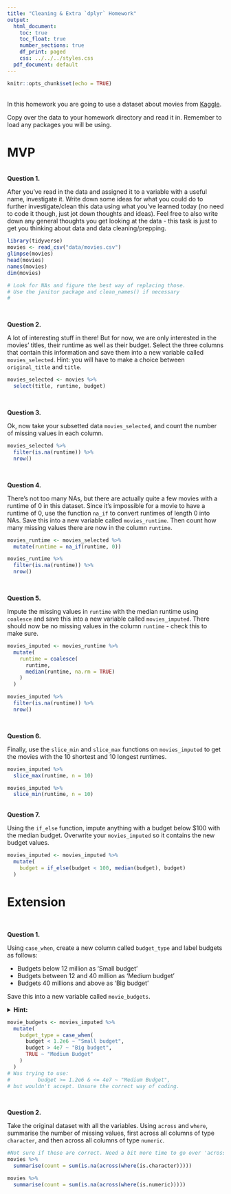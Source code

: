 ```yaml
---
title: "Cleaning & Extra `dplyr` Homework"
output:
  html_document:
    toc: true
    toc_float: true
    number_sections: true
    df_print: paged
    css: ../../../styles.css
  pdf_document: default
---
```


```r
knitr::opts_chunk$set(echo = TRUE)
```

<br>
In this homework you are going to use a dataset about movies from [Kaggle](https://www.kaggle.com/tmdb/tmdb-movie-metadata).

Copy over the data to your homework directory and read it in. Remember to load any packages you will be using.

# MVP
<br>
**Question 1.** 

After you've read in the data and assigned it to a variable with a useful name, investigate it. Write down some ideas for what you could do to further investigate/clean this data using what you've learned today (no need to code it though, just jot down thoughts and ideas). Feel free to also write down any general thoughts you get looking at the data - this task is just to get you thinking about data and data cleaning/prepping.

```r

library(tidyverse)
movies <- read_csv("data/movies.csv")
glimpse(movies)
head(movies)
names(movies)
dim(movies)

# Look for NAs and figure the best way of replacing those.
# Use the janitor package and clean_names() if necessary
# 

```


<br> 

**Question 2.**

A lot of interesting stuff in there! But for now, we are only interested in the movies' titles, their runtime as well as their budget. Select the three columns that contain this information and save them into a new variable called `movies_selected`. Hint: you will have to make a choice between `original_title` and `title`.

```r

movies_selected <- movies %>% 
  select(title, runtime, budget)

```

<br>


**Question 3.**  

Ok, now take your subsetted data `movies_selected`, and count the number of missing values in each column.

```r

movies_selected %>% 
  filter(is.na(runtime)) %>% 
  nrow()

```


<br>

**Question 4.**  

There's not too many NAs, but there are actually quite a few movies with a runtime of 0 in this dataset. Since it's impossible for a movie to have a runtime of 0, use the function `na_if` to convert runtimes of length 0 into NAs. Save this into a new variable called `movies_runtime`. Then count how many missing values there are now in the column `runtime`.

```r

movies_runtime <- movies_selected %>% 
  mutate(runtime = na_if(runtime, 0))

```

```r

movies_runtime %>% 
  filter(is.na(runtime)) %>% 
  nrow()

```


<br>

**Question 5.**  

Impute the missing values in `runtime` with the median runtime using `coalesce` and save this into a new variable called `movies_imputed`. There should now be no missing values in the column `runtime` - check this to make sure.

```r

movies_imputed <- movies_runtime %>% 
  mutate(
    runtime = coalesce(
      runtime,
      median(runtime, na.rm = TRUE)
    )
  )

```

```r

movies_imputed %>% 
  filter(is.na(runtime)) %>% 
  nrow()

```

<br>

**Question 6.**  

Finally, use the `slice_min` and `slice_max` functions on `movies_imputed` to get the movies with the 10 shortest and 10 longest runtimes.

```r

movies_imputed %>% 
  slice_max(runtime, n = 10)

```

```r

movies_imputed %>% 
  slice_min(runtime, n = 10)

```


<br>
**Question 7.**  

Using the `if_else` function, impute anything with a budget below $100 with the median budget. Overwrite your `movies_imputed` so it contains the new budget values.

```r

movies_imputed <- movies_imputed %>% 
  mutate(
    budget = if_else(budget < 100, median(budget), budget)
  )

```

# Extension


<br> 

**Question 1.**  

Using `case_when`, create a new column called `budget_type` and label budgets as follows:

* Budgets below 12 million as 'Small budget'
* Budgets between 12 and 40 million as 'Medium budget'
* Budgets 40 millions and above as 'Big budget'

Save this into a new variable called `movie_budgets`.

<details>
<summary>**Hint:**</summary> 1e6 is a shorthand way of writing 1 million ($1 \times 10^6$)
</details>

```r

movie_budgets <- movies_imputed %>% 
  mutate(
    budget_type = case_when(
      budget < 1.2e6 ~ "Small budget",
      budget > 4e7 ~ "Big budget",
      TRUE ~ "Medium Budget"
    )
  )
# Was trying to use:
#         budget >= 1.2e6 & <= 4e7 ~ "Medium Budget",
# but wouldn't accept. Unsure the correct way of coding. 
```

<br> 

**Question 2.**  

Take the original dataset with all the variables. Using `across` and `where`, summarise the number of missing values, first across all columns of type `character`, and then across all columns of type `numeric`.

```r
#Not sure if these are correct. Need a bit more time to go over 'across' and 'where'
movies %>% 
  summarise(count = sum(is.na(across(where(is.character)))))
```

```r

movies %>% 
  summarise(count = sum(is.na(across(where(is.numeric)))))
```

<br> 